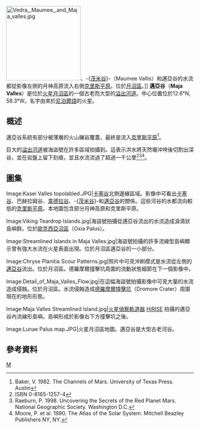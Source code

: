 {{coord|12.6|N|58.3|W|globe:Mars_scale:100000|display=title|name=邁亞谷（Maja Valles）}}
[[File:Vedra,_Maumee,_and_Maja_valles.jpg|200px]]、-{[[茂米谷|茂米谷]]}-（Maumee Vallis）和邁亞谷的水流都從影像左側的月神高原流入右側[[克里斯平原|克里斯平原]]。位於[[月沼區|月沼區]]。]]
'''邁亞谷'''（'''Maja Valles'''）是位於[[火星|火星]][[月沼區|月沼區]]的一個古老而大型的[[溢出河道|溢出河道]]。中心位置位於12.6°N, 58.3°W。名字由來於[[尼泊爾語|尼泊爾語]]的火星。

==概述==
邁亞谷系統有部分被薄層的火山礫岩覆蓋，最終是流入[[克里斯平原|克里斯平原]]<ref>Baker, V.  1982.  The Channels of Mars.  University of Texas Press.  Austin</ref>。

巨大的[[溢出河道|溢出河道]]被海盜號在許多區域拍攝到。這表示洪水將天然壩沖垮後切割出深谷，並在岩盤上留下刻痕，並且水流流過了超過一千公里<ref>ISBN 0-8165-1257-4</ref><ref>Raeburn, P.  1998.  Uncovering the Secrets of the Red Planet Mars.  National Geographic Society.  Washington D.C.</ref><ref>Moore, P. et al.  1990.  The Atlas of the Solar System. Mitchell Beazley Publishers NY, NY.</ref>。

==圖集==
<gallery>
 
Image:Kasei Valles topolabled.JPG|[[卡塞谷|卡塞谷]]北側邊緣區域。影像中可看出[[卡塞谷|卡塞谷]]、巴赫拉姆谷、[[韋德拉谷|韋德拉谷]]、-{[[茂米谷|茂米谷]]}-和[[邁亞谷|邁亞谷]]的關係。這些河谷的水都流向較低的[[克里斯平原|克里斯平原]]。本地圖包含部分月神高原和克里斯平原。

Image:Viking Teardrop Islands.jpg|海盜號拍攝從邁亞谷流出的水流造成淚滴狀島嶼群。位於[[歐克西亞沼區|歐克西亞沼區]]（Oxia Palus）。

Image:Streamlined Islands in Maja Valles.jpg|海盜號拍攝的許多流線型島嶼顯示曾有強大水流在火星表面出現。位於月沼區邁亞谷的一小部分。

Image:Chryse Planitia Scour Patterns.jpg|照片中可見沖刷模式是水流從左側的[[邁亞谷|邁亞谷]]流出。位於月沼區。德羅摩爾撞擊坑周圍的流動狀態細節在下一個影像中。

Image:Detail_of_Maja_Valles_Flow.jpg|在這幅海盜號拍攝影像中可見大量的水流造成侵蝕。位於月沼區。水流侵蝕造成[[德羅摩爾撞擊坑|德羅摩爾撞擊坑]]（Dromore Crater）周圍現在的地形形態。

Image:Maja Valles Streamlined Island.jpg|[[火星偵察軌道器|火星偵察軌道器]] [[HiRISE|HiRISE]] 拍攝的邁亞谷內流線形島嶼。島嶼形成於影像右下方撞擊坑之後。

Image:Lunae Palus map.JPG|火星月沼區地圖。邁亞谷是大型古老河谷。

</gallery>

==參考資料==
{{reflist}}

[[Category:火星峽谷|M]]

{{火星}}